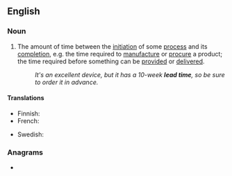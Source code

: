 ==English==
{{wikipedia}}

===Noun===
{{en-noun}}
# {{lb|en|idiomatic}} The amount of time between the [[initiation]] of some [[process]] and its [[completion]], e.g. the time required to [[manufacture]] or [[procure]] a product; the time required before something can be [[provided]] or [[delivered]].
#: ''It's an excellent device, but it has a 10-week '''lead time''', so be sure to order it in advance.''

====Translations====
{{trans-top|the amount of time between the initiation of some process and its completion}}
* Finnish: {{t|fi|läpimenoaika}}
* French: {{t|fr|délai de mise en œuvre|m}}
{{trans-mid}}
* Swedish: {{t|sv|ledtid|c}}
{{trans-bottom}}

===Anagrams===
* {{anagrams|en|meal-tide|mealtide|deli meat}}
